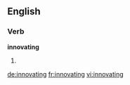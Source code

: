 ==English==

===Verb===
'''innovating'''

# {{present participle of|innovate}}

[[de:innovating]]
[[fr:innovating]]
[[vi:innovating]]